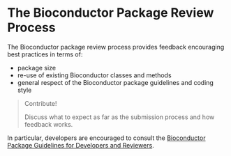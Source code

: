 # The Bioconductor Package Review Process {#bioc-review}

The Bioconductor package review process provides feedback encouraging best practices in terms of:

- package size
- re-use of existing Bioconductor classes and methods
- general respect of the Bioconductor package guidelines and coding style

> Contribute!
> 
> Discuss what to expect as far as the submission process and how feedback works.

In particular, developers are encouraged to consult the [Bioconductor Package Guidelines for Developers and Reviewers](http://contributions.bioconductor.org/).
